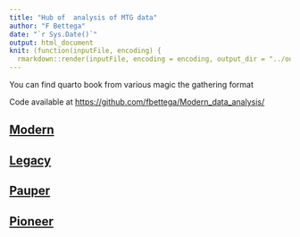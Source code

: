 ---
title: "Hub of  analysis of MTG data"
author: "F Bettega"
date: "`r Sys.Date()`"
output: html_document
knit: (function(inputFile, encoding) {
  rmarkdown::render(inputFile, encoding = encoding, output_dir = "../outpout") })
---

You can find quarto book from various magic the gathering format 


Code available at [https://github.com/fbettega/Modern_data_analysis/](https://github.com/fbettega/Modern_data_analysis/)

## [Modern](Modern/index.html)  

## [Legacy](Legacy/index.html)  

## [Pauper](Pauper/index.html)  

## [Pioneer](Pioneer/index.html)  

